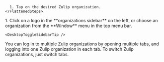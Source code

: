 

<Tabs>
  <TabItem label="Mobile">
    <FlattenedSteps>
      <MobileSwitchAccount />

      1. Tap on the desired Zulip organization.
    </FlattenedSteps>
  </TabItem>

  <TabItem label="Desktop">
    <Steps>
      1. Click on a logo in the **organizations sidebar** on the left, or choose
         an organization from the **Window** menu in the top menu bar.
    </Steps>

    <DesktopToggleSidebarTip />
  </TabItem>

  <TabItem label="Web">
    You can log in to multiple Zulip organizations by opening multiple tabs, and
    logging into one Zulip organization in each tab. To switch Zulip organizations,
    just switch tabs.
  </TabItem>
</Tabs>
